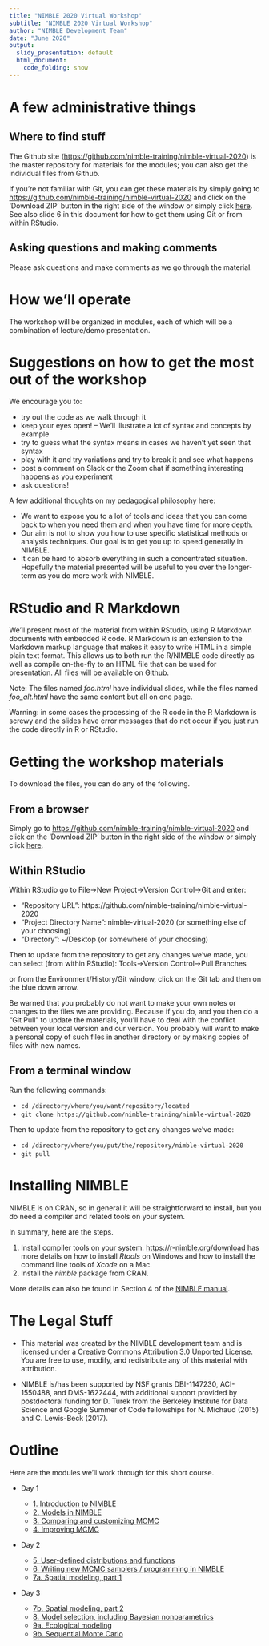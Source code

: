 ```yaml
---
title: "NIMBLE 2020 Virtual Workshop"
subtitle: "NIMBLE 2020 Virtual Workshop"
author: "NIMBLE Development Team"
date: "June 2020"
output:
  slidy_presentation: default
  html_document:
    code_folding: show
---
```

<style>
slides > slide {
  overflow-x: auto !important;
  overflow-y: auto !important;
}
</style>

# A few administrative things

## Where to find stuff

The Github site ([https://github.com/nimble-training/nimble-virtual-2020](https://github.com/nimble-training/nimble-virtual-2020)) is the master repository for materials for the modules; you can also get the individual files from Github. 

If you're not familiar with Git, you can get these materials by simply going to [https://github.com/nimble-training/nimble-virtual-2020](https://github.com/nimble-training/nimble-virtual-2020) and click on the 'Download ZIP' button in the right side of the window or simply click [here](https://github.com/nimble-training/nimble-virtual-2020/archive/master.zip). See also slide 6 in this document for how to get them using Git or from within RStudio.


## Asking questions and making comments

Please ask questions and make comments as we go through the material.

# How we'll operate

The workshop will be organized in modules, each of which will be a combination of lecture/demo presentation. 

# Suggestions on how to get the most out of the workshop

We encourage you to:

- try out the code as we walk through it
-  keep your eyes open! -- We'll illustrate a lot of syntax and concepts by example
- try to guess what the syntax means in cases we haven't yet seen that syntax
- play with it and try variations and try to break it and see what happens
- post a comment on Slack or the Zoom chat if something interesting happens as you experiment
- ask questions!


A few additional thoughts on my pedagogical philosophy here:

- We want to expose you to a lot of tools and ideas that you can come back to when you need them and when you have time for more depth.
- Our aim is not to show you how to use specific statistical methods or analysis techniques. Our goal is to get you up to speed generally in NIMBLE.
- It can be hard to absorb everything in such a concentrated situation. Hopefully the material presented will be useful to you over the longer-term as you do more work with NIMBLE.

# RStudio and R Markdown

We'll present most of the material from within RStudio, using R Markdown documents with embedded R code. R Markdown is an extension to the Markdown markup language that makes it easy to write HTML in a simple plain text format.  This allows us to both run the R/NIMBLE code directly as well as compile on-the-fly to an HTML file that can be used for presentation. All files will be available on [Github](https://github.com/nimble-training/nimble-virtual-2020).  

Note: The files named *foo.html* have individual slides, while the files named *foo_alt.html* have the same content but all on one page.

Warning: in some cases the processing of the R code in the R Markdown is screwy and the slides have error messages that do not occur if you just run the code directly in R or RStudio. 

# Getting the workshop materials

To download the files, you can do any of the following. 

## From a browser

Simply go to [https://github.com/nimble-training/nimble-virtual-2020](https://github.com/nimble-training/nimble-virtual-2020) and click on the 'Download ZIP' button in the right side of the window or simply click [here](https://github.com/nimble-training/nimble-virtual-2020/archive/master.zip).

## Within RStudio

Within RStudio go to File->New Project->Version Control->Git and enter:

- "Repository URL": https://github.com/nimble-training/nimble-virtual-2020
- "Project Directory Name": nimble-virtual-2020 (or something else of your choosing)
- "Directory": ~/Desktop (or somewhere of your choosing)

Then to update from the repository to get any changes we've made, you can select (from within RStudio):
Tools->Version Control->Pull Branches

or from the Environment/History/Git window, click on the Git tab and then on the blue down arrow.

Be warned that you probably do not want to make your own notes or changes to the files we are providing. Because if you do, and you then do a "Git Pull" to update the materials, you'll have to deal with the conflict between your local version and our version. You probably will want to make a personal copy of such files in another directory or by making copies of files with new names.

## From a terminal window

Run the following commands:

- `cd /directory/where/you/want/repository/located`
- `git clone https://github.com/nimble-training/nimble-virtual-2020`

Then to update from the repository to get any changes we've made:

- `cd /directory/where/you/put/the/repository/nimble-virtual-2020`
- `git pull`

# Installing NIMBLE

NIMBLE is on CRAN, so in general it will be straightforward to install, but you do need a compiler and related tools on your system.  

In summary, here are the steps.

1. Install compiler tools on your system. [https://r-nimble.org/download](https://r-nimble.org/download) has more details on how to install *Rtools* on Windows and how to install the
command line tools of *Xcode* on a Mac.
2. Install the *nimble* package from CRAN. 

More details can also be found in Section 4 of the [NIMBLE manual](https://r-nimble.org/html_manual/cha-installing-nimble.html).

# The Legal Stuff

- This material was created by the NIMBLE development team and is licensed under a Creative Commons Attribution 3.0 Unported License. You are free to use, modify, and redistribute any of this material with attribution.

- NIMBLE is/has been supported by NSF grants DBI-1147230, ACI-1550488, and DMS-1622444, with additional support provided by postdoctoral funding for D. Turek from the Berkeley Institute for Data Science and Google Summer of Code fellowships for N. Michaud (2015) and C. Lewis-Beck (2017).

# Outline

Here are the modules we'll work through for this short course.

 - Day 1
 
    - [1. Introduction to NIMBLE](content/1_introduction_to_nimble/introduction_to_nimble.html)
    - [2. Models in NIMBLE](content/2_nimble_models/nimble_models.html)
    - [3. Comparing and customizing MCMC](content/3_comparing_and_customizing_mcmc/comparing_and_customizing_mcmc.html)
    - [4. Improving MCMC](content/4_improving_mcmc/improving_mcmc.html)

 - Day 2

    - [5. User-defined distributions and functions](content/5_user_defined/user_defined.html) 
    - [6. Writing new MCMC samplers / programming in NIMBLE](content/6_writing_new_mcmc_samplers/writing_new_mcmc_samplers.html)
    - [7a. Spatial modeling, part 1](content/7_spatial_models/spatial_models.html)
  
 - Day 3
 
    - [7b. Spatial modeling, part 2](content/7_spatial_models/spatial_models.html)
    - [8. Model selection, including Bayesian nonparametrics](content/8_model_selection_bnp/model_selection_bnp.html)
    - [9a. Ecological modeling](content/9_ecology/ecology.html) 
    - [9b. Sequential Monte Carlo](content/9_smc/smc.html)


